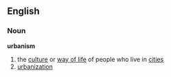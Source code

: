 ==English==
===Noun===
'''urbanism'''
# the [[culture]] or [[way of life]] of people who live in [[cities]]
# [[urbanization]]